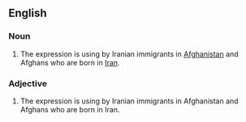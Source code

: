 ==English==

===Noun===
{{en-noun}}

# The expression is using by Iranian immigrants in [[Afghanistan]] and Afghans who are born in [[Iran]].

===Adjective===
{{en-adj}}

# The expression is using by Iranian immigrants in Afghanistan and Afghans who are born in Iran.